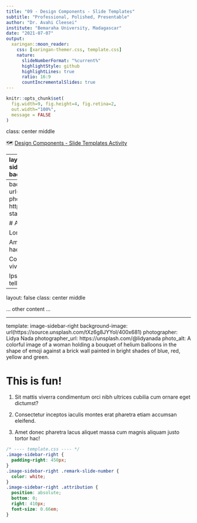 ```yaml
---
title: "09 - Design Components - Slide Templates"
subtitle: "Professional, Polished, Presentable"
author: "Dr. Avahi Cleesei"
institute: "Bemaraha University, Madagascar"
date: "2021-07-07"
output:
  xaringan::moon_reader:
    css: [xaringan-themer.css, template.css]
    nature:
      slideNumberFormat: "%current%"
      highlightStyle: github
      highlightLines: true
      ratio: 16:9
      countIncrementalSlides: true
---
```


```r
knitr::opts_chunk$set(
  fig.width=9, fig.height=4, fig.retina=2, 
  out.width="100%",
  message = FALSE
)
```

class: center middle

🗺 [Design Components - Slide Templates Activity](https://presentable-user2021.netlify.app/materials/act-03/09-design-components/#slide-templates)

---
layout: true
name: image-sidebar-right
class: image-sidebar-right
background-size: 400px 681px
background-position: right

<span role="img" aria-label="Slide background shows: {{photo_alt}}"></span>

.attribution[
Photo by [{{photographer}}]({{photographer_url}})
]

<!-- see template.css chunk below -->

---
background-image: url(https://source.unsplash.com/83gB_koMuvA/400x681)
photographer: Zdeněk Macháček
photographer_url: https://unsplash.com/@zmachacek
photo_alt: A lemur standing on a tree stump, looking directly at the camera.

# Awesome Lemurs

Lorem per erat vulputate iaculis eu in dui vestibulum.

Amet fermentum sodales himenaeos nascetur lectus nunc hac nascetur auctor.

Consectetur in accumsan neque libero magna leo felis viverra!

Ipsum eros facilisi habitant habitant ultricies maecenas tellus parturient interdum potenti nisl.


---
layout: false
class: center middle

... other content ...

---
template: image-sidebar-right
background-image: url(https://source.unsplash.com/tXz6g8JYYoI/400x681)
photographer: Lidya Nada
photographer_url: https://unsplash.com/@lidyanada
photo_alt: A colorful image of a woman holding a bouquet of helium balloons in the shape of emoji against a brick wall painted in bright shades of blue, red, yellow and green.

# This is fun!

1. Sit mattis viverra condimentum orci nibh ultrices cubilia cum ornare eget dictumst?

1. Consectetur inceptos iaculis montes erat pharetra etiam accumsan eleifend.

1. Amet donec pharetra lacus aliquet massa cum magnis aliquam justo tortor hac!


```css
/* ---- template.css ---- */
.image-sidebar-right {
  padding-right: 450px;
}
.image-sidebar-right .remark-slide-number {
  color: white;
}
.image-sidebar-right .attribution {
  position: absolute;
  bottom: 0;
  right: 410px;
  font-size: 0.66em;
}
```
